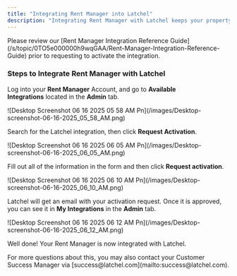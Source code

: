 ```yaml
---
title: "Integrating Rent Manager into Latchel"
description: "Integrating Rent Manager with Latchel keeps your property data, resident information, and maintenance requests in sync—automatically. With this setup, you’ll eliminate double entry and streamline your workflow, giving your team more time to focus on what matters most: delivering great service. This guide walks you through how to get connected and what to expect once the integration is active."
---
```


<Note>
  Please review our [Rent Manager Integration Reference Guide](/s/topic/0TO5e000000h9wqGAA/Rent-Manager-Integration-Reference-Guide) prior to requesting to activate the integration.
</Note>

### **Steps to Integrate Rent Manager with Latchel**

Log into your **Rent Manager** Account, and go to **Available Integrations** located in the **Admin** tab.

<Frame>
  ![Desktop Screenshot 06 16 2025 05 58 AM Pn](/images/Desktop-screenshot-06-16-2025_05_58_AM.png)
</Frame>

Search for the Latchel integration, then click **Request Activation**.

<Frame>
  ![Desktop Screenshot 06 16 2025 06 05 AM Pn](/images/Desktop-screenshot-06-16-2025_06_05_AM.png)
</Frame>

Fill out all of the information in the form and then click **Request activation**.

<Frame>
  ![Desktop Screenshot 06 16 2025 06 10 AM Pn](/images/Desktop-screenshot-06-16-2025_06_10_AM.png)
</Frame>

Latchel will get an email with your activation request. Once it is approved, you can see it in **My Integrations** in the **Admin** tab.

<Frame>
  ![Desktop Screenshot 06 16 2025 06 12 AM Pn](/images/Desktop-screenshot-06-16-2025_06_12_AM.png)
</Frame>

Well done\! Your Rent Manager is now integrated with Latchel. 

<Tip>
  For more questions about this, you may also contact your Customer Success Manager via [success@latchel.com](mailto:success@latchel.com).
</Tip>
